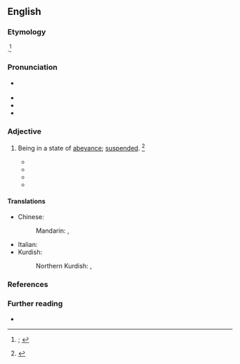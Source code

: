 ==English==
{{was wotd|2019|July|12}}

===Etymology===
{{back-form|en|abeyance}} {{suffix|en||ant}}.<ref>{{R:OED Online|pos=adj|id=270|date=December 2011|nodot=yes}}; {{R:Lexico}}</ref>

===Pronunciation===
* {{a|RP|US}} {{IPA|en|/əˈbeɪ(ə)nt/}}
* {{audio|en|En-uk-abeyant.oga|Audio (RP)}}
* {{audio|en|en-ca-abeyant.ogg|Audio (CA)}}
* {{hyphenation|en|abey|ant}}

===Adjective===
{{en-adj}}

# Being in a state of [[abeyance]]; [[suspended#Adjective|suspended]]. {{defdate|from mid 19th c.}}<ref>{{R:SOED|edition=5th|volume=I|page=4}}</ref>
#: {{synonyms|en|dormant|inactive|latent|Thesaurus:inactive}}
#* {{quote-journal|en|author={{w|Richard Bligh}}, reporter|title=Slane Peerage Case|journal=New Reports of Cases Heard in the House of Lords, on Appeals and Writs of Error; and Decided during the Session 1836|location=London|publisher=Saunders and Benning, law booksellers, (successors to [[w:LexisNexis|J. Butterworth and Son]],){{nb...|43, Fleet Street.}}|year=1835|year_published=1838|volume=X|page=87|pageurl=https://books.google.com/books?id=NasvAAAAIAAJ&pg=PA87|oclc=857923669|passage=This statute, and that in favour of the heirs general before mentioned, would of themselves, it is submitted, establish that the barony of Slane, was neither a peerage in fee nor a palatine honor. Had it been the former, it would have become '''abeyant''' between the heirs general: had it been the latter, it would have been annihilated by the non-possession of the lands.}}
#* {{quote-book|en|author=Chester A[rthur] Crocker|authorlink=Chester Crocker|author2=Fen Osler Hampson|authorlink2=Fen Osler Hampson|author3=Pamela R. Aall|chapter=Introduction: Mapping the Nettle Field|editors=Chester A. Crocker, Fen Osler Hampson, and Pamela Aall|title=Grasping the Nettle: Analyzing Cases of Intractable Conflict|location=Washington, D.C.|publisher=[[w:United States Institute of Peace|United States Institute of Peace Press]]|year=2005|page=11|pageurl=https://books.google.com/books?id=fshaG2v8O-YC&pg=PA11|isbn=978-1-929223-61-9|passage=In '''abeyant''' intractable conflicts violence is suspended, or "frozen" (i.e., they have gone into remission), usually because a third party is willing and able to guarantee the terms of a negotiated cease-fire—a cease-fire that may also include the broad outlines of a political settlement.}}
#* {{quote-book|en|author=William Nester|chapter=Total War|title=The Age of Lincoln and the Art of American Power, 1848–1876|location=Lincoln, Neb.|publisher=Potomac Books, {{w|University of Nebraska Press}}|year=2013|section=part 2 (Civil War, 1861–1865)|page=202|pageurl=https://books.google.com/books?id=za7WAgAAQBAJ&pg=PA202|isbn=978-1-61234-658-8|passage=So even where extraordinary circumstances render civilian courts '''abeyant''', the civilian law must be reintroduced as soon as the emergency ends.}}
#* {{quote-book|en|author=Jonathan L. Howard|authorlink=Jonathan L. Howard|chapter=In which there is a Battle and Cabal Makes It Quick|title=Johannes Cabal: The Fear Institute|edition=1st American|location=New York, N.Y.|publisher={{w|Thomas Dunne Books}}|month=October|year=2013|page=200|pageurl=https://books.google.com/books?id=X7536f7oMk0C&pg=PA200|isbn=978-1-250-03752-7|passage=Having placed an '''abeyant''' death sentence on Corde's head, he turned his attention to Bose, who, for his part, looked vapid and without a shred of malice or machinatory instinct about him, a soft toy in the great department store of life.}}

====Translations====
{{trans-top-also|being in a state of abeyance|suspended}}
* Chinese:
*: Mandarin: {{t|cmn|[[中止]][[的]]|tr=zhōngzhǐde}}, {{t|cmn|[[未定]][[的]]|tr=wèidìngde}}
{{trans-mid}}
* Italian: {{t|it|[[in]] [[sospeso]]}}
* Kurdish:
*: Northern Kurdish: {{t+|kmr|gîrokirî}}, {{t+|kmr|helweşandî}}
{{trans-bottom}}

===References===
<references />

===Further reading===
* {{pedia|abeyance}}
